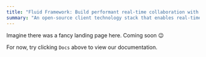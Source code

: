 ```yaml
---
title: "Fluid Framework: Build performant real-time collaboration with ease"
summary: "An open-source client technology stack that enables real-time collaboration, provides developers with easy-to-understand data structures automatically keeps in sync between clients"
---
```



Imagine there was a fancy landing page here. Coming soon 😉

For now, try clicking `Docs` above to view our documentation.
